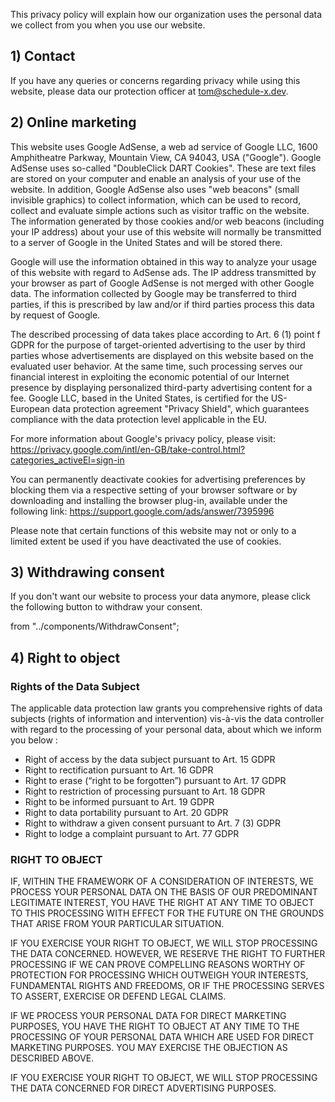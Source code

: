 This privacy policy will explain how our organization uses the personal data we collect from you when you use our website.

## 1) Contact

If you have any queries or concerns regarding privacy while using this website, please data our protection officer at
tom@schedule-x.dev.

## 2) Online marketing

This website uses Google AdSense, a web ad service of Google LLC, 1600 Amphitheatre Parkway, Mountain View, CA 94043, USA ("Google"). Google AdSense uses so-called "DoubleClick DART Cookies". These are text files are stored on your computer and enable an analysis of your use of the website. In addition, Google AdSense also uses "web beacons" (small invisible graphics) to collect information, which can be used to record, collect and evaluate simple actions such as visitor traffic on the website. The information generated by those cookies and/or web beacons (including your IP address) about your use of this website will normally be transmitted to a server of Google in the United States and will be stored there.

Google will use the information obtained in this way to analyze your usage of this website with regard to AdSense ads. The IP address transmitted by your browser as part of Google AdSense is not merged with other Google data. The information collected by Google may be transferred to third parties, if this is prescribed by law and/or if third parties process this data by request of Google.

The described processing of data takes place according to Art. 6 (1) point f GDPR for the purpose of target-oriented advertising to the user by third parties whose advertisements are displayed on this website based on the evaluated user behavior. At the same time, such processing serves our financial interest in exploiting the economic potential of our Internet presence by displaying personalized third-party advertising content for a fee. Google LLC, based in the United States, is certified for the US-European data protection agreement "Privacy Shield", which guarantees compliance with the data protection level applicable in the EU.

For more information about Google's privacy policy, please visit: https://privacy.google.com/intl/en-GB/take-control.html?categories_activeEl=sign-in

You can permanently deactivate cookies for advertising preferences by blocking them via a respective setting of your browser software or by downloading and installing the browser plug-in, available under the following link: https://support.google.com/ads/answer/7395996

Please note that certain functions of this website may not or only to a limited extent be used if you have deactivated the use of cookies.

## 3) Withdrawing consent

If you don't want our website to process your data anymore, please click the following button to withdraw your consent.


  from "../components/WithdrawConsent";

<WithdrawConsent />

## 4) Right to object

### Rights of the Data Subject

The applicable data protection law grants you comprehensive rights of data subjects (rights of information and intervention) vis-à-vis the data controller with regard to the processing of your personal data, about which we inform you below :

- Right of access by the data subject pursuant to Art. 15 GDPR
- Right to rectification pursuant to Art. 16 GDPR
- Right to erase (“right to be forgotten”) pursuant to Art. 17 GDPR
- Right to restriction of processing pursuant to Art. 18 GDPR
- Right to be informed pursuant to Art. 19 GDPR
- Right to data portability pursuant to Art. 20 GDPR
- Right to withdraw a given consent pursuant to Art. 7 (3) GDPR
- Right to lodge a complaint pursuant to Art. 77 GDPR

### RIGHT TO OBJECT

IF, WITHIN THE FRAMEWORK OF A CONSIDERATION OF INTERESTS, WE PROCESS YOUR PERSONAL DATA ON THE BASIS OF OUR PREDOMINANT LEGITIMATE INTEREST, YOU HAVE THE RIGHT AT ANY TIME TO OBJECT TO THIS PROCESSING WITH EFFECT FOR THE FUTURE ON THE GROUNDS THAT ARISE FROM YOUR PARTICULAR SITUATION.

IF YOU EXERCISE YOUR RIGHT TO OBJECT, WE WILL STOP PROCESSING THE DATA CONCERNED. HOWEVER, WE RESERVE THE RIGHT TO FURTHER PROCESSING IF WE CAN PROVE COMPELLING REASONS WORTHY OF PROTECTION FOR PROCESSING WHICH OUTWEIGH YOUR INTERESTS, FUNDAMENTAL RIGHTS AND FREEDOMS, OR IF THE PROCESSING SERVES TO ASSERT, EXERCISE OR DEFEND LEGAL CLAIMS.

IF WE PROCESS YOUR PERSONAL DATA FOR DIRECT MARKETING PURPOSES, YOU HAVE THE RIGHT TO OBJECT AT ANY TIME TO THE PROCESSING OF YOUR PERSONAL DATA WHICH ARE USED FOR DIRECT MARKETING PURPOSES. YOU MAY EXERCISE THE OBJECTION AS DESCRIBED ABOVE.

IF YOU EXERCISE YOUR RIGHT TO OBJECT, WE WILL STOP PROCESSING THE DATA CONCERNED FOR DIRECT ADVERTISING PURPOSES.

